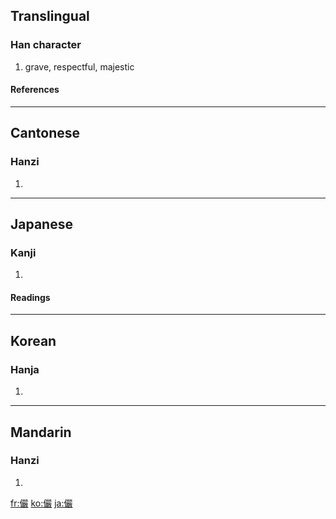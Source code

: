 {{see|俨}}

==Translingual==
===Han character===
{{Han char|rad=人|as=20|sn=22|four=2624<sub>8</sub>|canj=人口口大 (ORRK)}}
# grave, respectful, majestic
====References====
{{Han ref|kx=0122.050|dkj=01324|dj=0257.110|hdz=10240.020|uh=513C|ud=20796|bh=C56B|bd=50539}}
----
==Cantonese==
===Hanzi===
{{yue-hanzi|jyut=|y=yim5}}
# {{defn|Cantonese}}
----
==Japanese==
===Kanji===
{{ja-kanji|grade=|rs=人20}}
# {{defn|Japanese}}
====Readings====
{{ja-readings|on=[[げん]] (gen)|kun=[[おごそか]] (ogosoka), [[いかめしい]] (ikameshii)}}
----
==Korean==
===Hanja===
{{ko-hanja|hangeul=엄|rv=eom|mr=ŏm}}
# {{defn|Korean}}
----
==Mandarin==
===Hanzi===
{{cmn-hanzi|sim=俨|pin=[[yǎn]] ([[yan3]])|wg=yen<sup>3</sup>}}
# {{defn|Mandarin}}

[[fr:儼]]
[[ko:儼]]
[[ja:儼]]